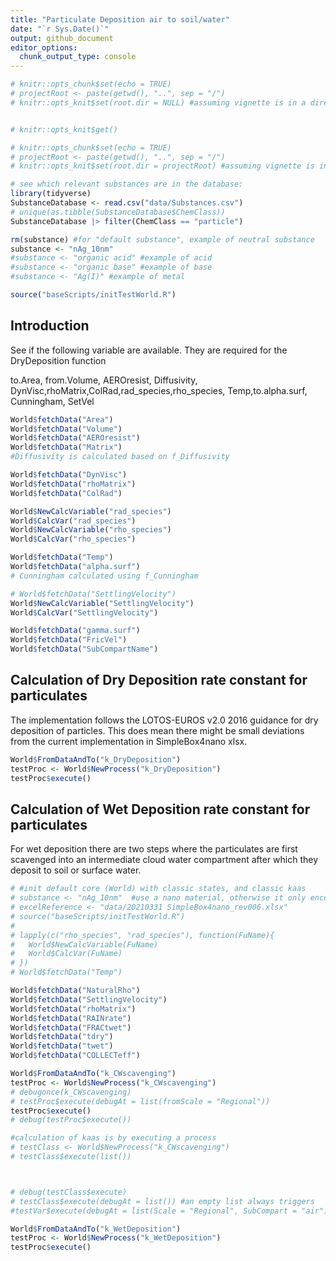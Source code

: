 ```yaml
---
title: "Particulate Deposition air to soil/water"
date: "`r Sys.Date()`"
output: github_document
editor_options: 
  chunk_output_type: console
---
```


```r
# knitr::opts_chunk$set(echo = TRUE)
# projectRoot <- paste(getwd(), "..", sep = "/")
# knitr::opts_knit$set(root.dir = NULL) #assuming vignette is in a direct subfolder of the project


# knitr::opts_knit$get()
```


```r

# knitr::opts_chunk$set(echo = TRUE)
# projectRoot <- paste(getwd(), "..", sep = "/")
# knitr::opts_knit$set(root.dir = projectRoot) #assuming vignette is in a direct subfolder of the project

# see which relevant substances are in the database:
library(tidyverse)
SubstanceDatabase <- read.csv("data/Substances.csv")
# unique(as.tibble(SubstanceDatabase$ChemClass))
SubstanceDatabase |> filter(ChemClass == "particle")

rm(substance) #for "default substance", example of neutral substance
substance <- "nAg_10nm"
#substance <- "organic acid" #example of acid
#substance <- "organic base" #example of base
#substance <- "Ag(I)" #example of metal

source("baseScripts/initTestWorld.R")

```

## Introduction

See if the following variable are available. They are required for the DryDeposition function

to.Area, from.Volume, AEROresist, Diffusivity,
                          DynVisc,rhoMatrix,ColRad,rad_species,rho_species,
                          Temp,to.alpha.surf, Cunningham, SetVel

```r

World$fetchData("Area")
World$fetchData("Volume")
World$fetchData("AEROresist")
World$fetchData("Matrix")
#Diffusivity is calculated based on f_Diffusivity

World$fetchData("DynVisc")
World$fetchData("rhoMatrix")
World$fetchData("ColRad")

World$NewCalcVariable("rad_species")
World$CalcVar("rad_species")
World$NewCalcVariable("rho_species")
World$CalcVar("rho_species")

World$fetchData("Temp")
World$fetchData("alpha.surf")
# Cunningham calculated using f_Cunningham

# World$fetchData("SettlingVelocity")
World$NewCalcVariable("SettlingVelocity")
World$CalcVar("SettlingVelocity")

World$fetchData("gamma.surf")
World$fetchData("FricVel")
World$fetchData("SubCompartName")


```


## Calculation of Dry Deposition rate constant for particulates

The implementation follows the LOTOS-EUROS v2.0 2016 guidance for dry deposition of particles. This does mean there might be small deviations from the current implementation in SimpleBox4nano xlsx.

```r

World$FromDataAndTo("k_DryDeposition")
testProc <- World$NewProcess("k_DryDeposition")
testProc$execute()

```

## Calculation of Wet Deposition rate constant for particulates
For wet deposition there are two steps where the particulates are first scavenged into an intermediate cloud water compartment after which they deposit to soil or surface water. 

```r

# #init default core (World) with classic states, and classic kaas
# substance <- "nAg_10nm"  #use a nano material, otherwise it only encounters Molecular
# excelReference <- "data/20210331 SimpleBox4nano_rev006.xlsx"
# source("baseScripts/initTestWorld.R")
# 
# lapply(c("rho_species", "rad_species"), function(FuName){
#   World$NewCalcVariable(FuName)
#   World$CalcVar(FuName)
# })
# World$fetchData("Temp")

World$fetchData("NaturalRho")
World$fetchData("SettlingVelocity") 
World$fetchData("rhoMatrix")
World$fetchData("RAINrate")
World$fetchData("FRACtwet")
World$fetchData("tdry")
World$fetchData("twet")
World$fetchData("COLLECTeff")

World$FromDataAndTo("k_CWscavenging")
testProc <- World$NewProcess("k_CWscavenging")
# debugonce(k_CWscavenging)
# testProc$execute(debugAt = list(fromScale = "Regional"))
testProc$execute()
# debug(testProc$execute())

#calculation of kaas is by executing a process
# testClass <- World$NewProcess("k_CWscavenging")
# testClass$execute(list())



# debug(testClass$execute)
# testClass$execute(debugAt = list()) #an empty list always triggers
#testVar$execute(debugAt = list(Scale = "Regional", SubCompart = "air"))

```


```r

World$FromDataAndTo("k_WetDeposition")
testProc <- World$NewProcess("k_WetDeposition")
testProc$execute()

```

